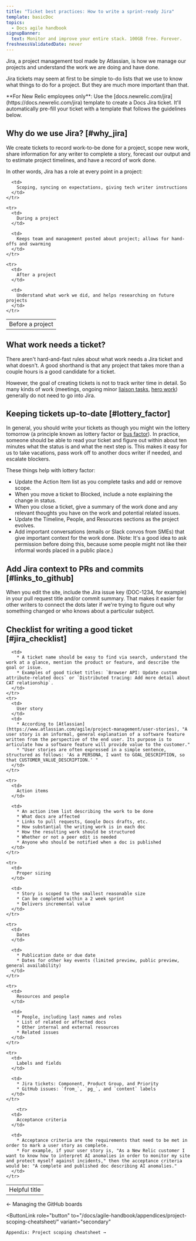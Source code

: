 ```yaml
---
title: "Ticket best practices: How to write a sprint-ready Jira"
template: basicDoc
topics:
  - Docs agile handbook
signupBanner:
  text: Monitor and improve your entire stack. 100GB free. Forever.
freshnessValidatedDate: never
---
```


Jira, a project management tool made by Atlassian, is how we manage our projects and understand the work we are doing and have done.

Jira tickets may seem at first to be simple to-do lists that we use to know what things to do for a project. But they are much more important than that.

<Callout variant="tip">
  **For New Relic employees only**: Use the [docs.newrelic.com/jira](https://docs.newrelic.com/jira) template to create a Docs Jira ticket. It'll automatically pre-fill your ticket with a template that follows the guidelines below.
</Callout>

## Why do we use Jira? [#why_jira]

We create tickets to record work-to-be done for a project, scope new work, share information for any writer to complete a story, forecast our output and to estimate project timelines, and have a record of work done.

In other words, Jira has a role at every point in a project:

<table>
  <tbody>
    <tr>
      <td>
        Before a project
      </td>

      <td>
        Scoping, syncing on expectations, giving tech writer instructions
      </td>
    </tr>

    <tr>
      <td>
        During a project
      </td>

      <td>
        Keeps team and management posted about project; allows for hand-offs and swarming
      </td>
    </tr>

    <tr>
      <td>
        After a project
      </td>

      <td>
        Understand what work we did, and helps researching on future projects
      </td>
    </tr>
  </tbody>
</table>

## What work needs a ticket?

There aren't hard-and-fast rules about what work needs a Jira ticket and what doesn't. A good shorthand is that any project that takes more than a couple hours is a good candidate for a ticket.

However, the goal of creating tickets is not to track writer time in detail. So many kinds of work (meetings, ongoing minor [liaison tasks](/docs/agile-handbook/sprint-mechanics/liaisonships/), [hero work](/docs/agile-handbook/heroing/what-is-a-hero/)) generally do not need to go into Jira.

## Keeping tickets up-to-date [#lottery_factor]

In general, you should write your tickets as though you might win the lottery tomorrow (a principle known as lottery factor or [bus factor](https://en.wikipedia.org/wiki/Bus_factor)). In practice, someone should be able to read your ticket and figure out within about ten minutes what the status is and what the next step is. This makes it easy for us to take vacations, pass work off to another docs writer if needed, and escalate blockers.

These things help with lottery factor:

* Update the Action Item list as you complete tasks and add or remove scope.
* When you move a ticket to Blocked, include a note explaining the change in status.
* When you close a ticket, give a summary of the work done and any relevant thoughts you have on the work and potential related issues.
* Update the Timeline, People, and Resources sections as the project evolves.
* Add important conversations (emails or Slack convos from SMEs) that give important context for the work done. (Note: It's a good idea to ask permission before doing this, because some people might not like their informal words placed in a public place.)

## Add Jira context to PRs and commits [#links_to_github]

When you edit the site, include the Jira issue key (DOC-1234, for example) in your pull request title and/or commit summary. That makes it easier for other writers to connect the dots later if we're trying to figure out why something changed or who knows about a particular subject.

## Checklist for writing a good ticket [#jira_checklist]

<table>
  <tbody>
    <tr>
      <td>
        Helpful title
      </td>

      <td>
        * A ticket name should be easy to find via search, understand the work at a glance, mention the product or feature, and describe the goal or issue.
        * Examples of good ticket titles: `Browser API: Update custom attribute-related docs` or `Distributed tracing: Add more detail about CAT relationship`.
      </td>
    </tr>
    <tr>
      <td>
        User story
      </td>
      <td>
        * According to [Atlassian](https://www.atlassian.com/agile/project-management/user-stories), "A user story is an informal, general explanation of a software feature written from the perspective of the end user. Its purpose is to articulate how a software feature will provide value to the customer."
        * "User stories are often expressed in a simple sentence, structured as follows: 'As a PERSONA, I want to GOAL_DESCRIPTION, so that CUSTOMER_VALUE_DESCRIPTION.' "
      </td>
    </tr>

    <tr>
      <td>
        Action items
      </td>

      <td>
        * An action item list describing the work to be done
        * What docs are affected
        * Links to pull requests, Google Docs drafts, etc.
        * How substantial the writing work is in each doc
        * How the resulting work should be structured
        * Whether or not a peer edit is needed
        * Anyone who should be notified when a doc is published
      </td>
    </tr>

    <tr>
      <td>
        Proper sizing
      </td>

      <td>
        * Story is scoped to the smallest reasonable size
        * Can be completed within a 2 week sprint
        * Delivers incremental value
      </td>
    </tr>

    <tr>
      <td>
        Dates
      </td>

      <td>
        * Publication date or due date
        * Dates for other key events (limited preview, public preview, general availability)
      </td>
    </tr>

    <tr>
      <td>
        Resources and people
      </td>

      <td>
        * People, including last names and roles
        * List of related or affected docs
        * Other internal and external resources
        * Related issues
      </td>
    </tr>

    <tr>
      <td>
        Labels and fields
      </td>

      <td>
        * Jira tickets: Component, Product Group, and Priority
        * GitHub issues: `from_`, `pg_`, and `content` labels
      </td>
    </tr>

        <tr>
      <td>
        Acceptance criteria
      </td>

      <td>
        * Acceptance criteria are the requirements that need to be met in order to mark a user story as complete. 
        * For example, if your user story is, "As a New Relic customer I want to know how to interpret AI anomalies in order to monitor my site and protect myself against incidents," then the acceptance criteria would be: "A complete and published doc describing AI anomalies."
      </td>
    </tr>
  </tbody>
</table>    

<ButtonGroup>
  <ButtonLink
    role="button"
    to="/docs/agile-handbook/heroing/managing-the-github-boards/"
    variant="secondary"
  >
    ← Managing the GitHub boards
  </ButtonLink>

  <ButtonLink
    role="button"
    to="/docs/agile-handbook/appendices/project-scoping-cheatsheet/"
    variant="secondary"
  >
    Appendix: Project scoping cheatsheet →
  </ButtonLink>
</ButtonGroup>